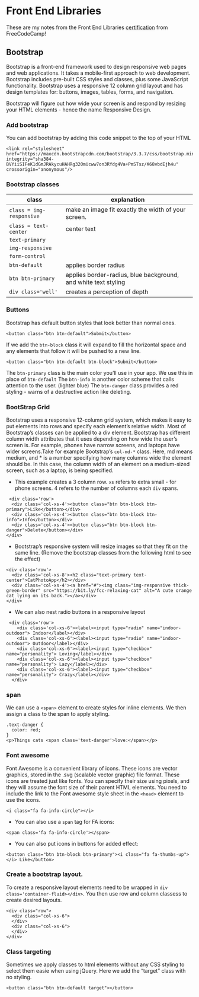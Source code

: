 # Front End Libraries 
These are my notes from the Front End Libraries [certification](https://learn.freecodecamp.org/front-end-libraries/bootstrap) from FreeCodeCamp! 

## Bootstrap 
Bootstrap is a front-end framework used to design responsive web pages and web applications. It takes a mobile-first approach to web development. Bootstrap includes pre-built CSS styles and classes, plus some JavaScript functionality. Bootstrap uses a responsive 12 column grid layout and has design templates for: buttons, images, tables, forms, and navigation.
  
Bootstrap will figure out how wide your screen is and respond by resizing your HTML elements - hence the name Responsive Design. 

### Add bootstrap 
You can add bootstrap by adding this code snippet to the top of your HTML
```
<link rel="stylesheet" href="https://maxcdn.bootstrapcdn.com/bootstrap/3.3.7/css/bootstrap.min.css" integrity="sha384-BVYiiSIFeK1dGmJRAkycuHAHRg32OmUcww7on3RYdg4Va+PmSTsz/K68vbdEjh4u" crossorigin="anonymous"/>
```

### Bootstrap classes
class | explanation 
------------------------- | ---------------------------------------------------------
`class = img-responsive` |  make an image fit exactly the width of your screen.
`class = text-center` | center text 
`text-primary` | 
`img-responsive` | 
`form-control` | 
`btn-default` | applies border radius 
`btn btn-primary` | applies border-radius, blue background, and white text styling
`div class='well'` | creates a perception of depth 

### Buttons 
Bootstrap has default button styles that look better than normal ones.  
```
<button class="btn btn-default">Submit</button>
```
If we add the `btn-block` class it will expand to fill the horizontal space and any elements that follow it will be pushed to a new line. 
```
<button class="btn btn-default btn-block">Submit</button>
```
The `btn-primary` class is the main color you'll use in your app.  We use this in place of `btn-default`
The `btn-info` is another color scheme that calls attention to the user. (lighter blue)
The `btn-danger` class provides a red styling - warns of a destructive action like deleting.  


### BootStrap Grid 
Bootstrap uses a responsive 12-column grid system, which makes it easy to put elements into rows and specify each element's relative width. Most of Bootstrap's classes can be applied to a div element. Bootstrap has different column width attributes that it uses depending on how wide the user's screen is. For example, phones have narrow screens, and laptops have wider screens.Take for example Bootstrap's `col-md-*` class. Here, md means medium, and * is a number specifying how many columns wide the element should be. In this case, the column width of an element on a medium-sized screen, such as a laptop, is being specified.

+ This example creates a 3 column row.  `xs` refers to extra small - for phone screens.  4 refers to the number of columns each `div` spans.  
```
 <div class='row'>
  <div class='col-xs-4'><button class="btn btn-block btn-primary">Like</button></div>
  <div class='col-xs-4'><button class="btn btn-block btn-info">Info</button></div>
  <div class='col-xs-4'><button class="btn btn-block btn-danger">Delete</button></div>
</div>
```

+ Bootstrap's responsive system will resize images so that they fit on the same line. (Remove the bootstrap classes from the following html to see the effect) 
```
<div class='row'>
  <div class='col-xs-8'><h2 class="text-primary text-center">CatPhotoApp</h2></div>
  <div class='col-xs-4'><a href="#"><img class="img-responsive thick-green-border" src="https://bit.ly/fcc-relaxing-cat" alt="A cute orange cat lying on its back."></a></div>
</div>
```

+ We can also nest radio buttons in a responsive layout 

```
 <div class='row'>
    <div class='col-xs-6'><label><input type="radio" name="indoor-outdoor"> Indoor</label></div>
    <div class='col-xs-6'><label><input type="radio" name="indoor-outdoor"> Outdoor</label></div>
    <div class='col-xs-6'><label><input type="checkbox" name="personality"> Loving</label></div>
    <div class='col-xs-6'><label><input type="checkbox" name="personality"> Lazy</label></div>
    <div class='col-xs-6'><label><input type="checkbox" name="personality"> Crazy</label></div>
  </div>
```

### span 
We can use a `<span>` element to create styles for inline elements. We then assign a class to the span to apply styling.   
```
.text-danger {
  color: red;
}
<p>Things cats <span class='text-danger'>love:</span></p>
```

### Font awesome
Font Awesome is a convenient library of icons. These icons are vector graphics, stored in the .svg (scalable vector graphic) file format. These icons are treated just like fonts. You can specify their size using pixels, and they will assume the font size of their parent HTML elements. You need to include the link to the Font awesome style sheet in the `<head>` element to use the icons. 
```
<i class="fa fa-info-circle"></i>
```

+ You can also use a `span` tag for FA icons: 
```
<span class='fa fa-info-circle'></span>
```

+ You can also put icons in buttons for added effect: 
```
<button class="btn btn-block btn-primary"><i class="fa fa-thumbs-up"></i> Like</button>
```

### Create a bootstrap layout. 
To create a responsive layout elements need to be wrapped in `div class='container-fluid></div>`.  You then use row and column classess to create desired layouts. 
```
<div class="row">
  <div class="col-xs-6">
  </div>
  <div class="col-xs-6">
  </div>
</div>
```

### Class targeting 
Sometimes we apply classes to html elements without any CSS styling to select them easie when using jQuery. Here we add the "target" class with no styling.   
```
<button class="btn btn-default target"></button>
```